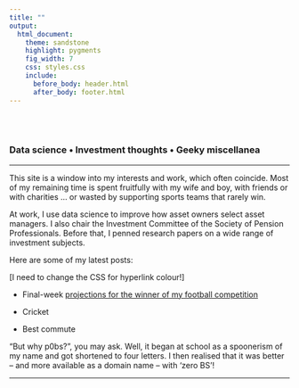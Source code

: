 ```yaml
---
title: ""
output:
  html_document:
    theme: sandstone
    highlight: pygments
    fig_width: 7
    css: styles.css
    include:
      before_body: header.html
      after_body: footer.html
---
```


<br></br>

### Data science • Investment thoughts • Geeky miscellanea

---

This site is a window into my interests and work, which often coincide. Most of my remaining time is spent fruitfully with my wife and boy, with friends or with charities … or wasted by supporting sports teams that rarely win.

At work, I use data science to improve how asset owners select asset managers. I also chair the Investment Committee of the Society of Pension Professionals. Before that, I penned research papers on a wide range of investment subjects.

Here are some of my latest posts:

[I need to change the CSS for hyperlink colour!]
  
  * Final-week [projections for the winner of my football competition](2016PremPredict3.html)
  
  * Cricket
  
  * Best commute

“But why p0bs?”, you may ask. Well, it began at school as a spoonerism of my name and got shortened to four letters. I then realised that it was better – and more available as a domain name – with ‘zero BS’!

---
